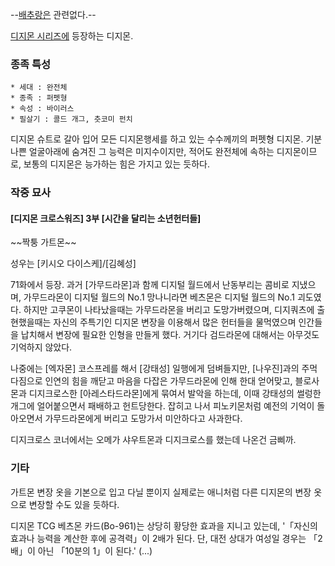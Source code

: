 --[[배추]]랑은 관련없다.--

[[디지몬 시리즈]]에 등장하는 디지몬.

=== 종족 특성 ===
 * 세대 : 완전체
 * 종족 : 퍼펫형
 * 속성 : 바이러스
 * 필살기 : 콜드 개그, 츳코미 펀치

디지몬 슈트로 갈아 입어 모든 디지몬행세를 하고 있는 수수께끼의 퍼펫형 디지몬. 기분 나쁜 얼굴아래에 숨겨진 그 능력은 미지수이지만, 적어도 완전체에 속하는 디지몬이므로, 보통의 디지몬은 능가하는 힘은 가지고 있는 듯하다.

=== 작중 묘사 ===
==== [디지몬 크로스워즈] 3부 [시간을 달리는 소년헌터들] ====

~~짝퉁 가트몬~~

성우는 [키시오 다이스케]/[김혜성]

71화에서 등장. 과거 [가무드라몬]과 함께 디지털 월드에서 난동부리는 콤비로 지냈으며, 가무드라몬이 디지털 월드의 No.1 망나니라면 베츠몬은 디지털 월드의 No.1 괴도였다. 하지만 고쿠몬이 나타났을때는 가무드라몬을 버리고 도망가버렸으며, 디지쿼츠에 출현했을때는 자신의 주특기인 디지몬 변장을 이용해서 많은 헌터들을 물먹였으며 인간들을 납치해서 변장에 필요한 인형을 만들게 했다. 거기다 검드라몬에 대해서는 아무것도 기억하지 않았다.

나중에는 [엑자몬] 코스프레를 해서 [강태성] 일행에게 덤벼들지만, [나우진]과의 주먹다짐으로 인연의 힘을 깨닫고 마음을 다잡은 가무드라몬에 인해 한대 얻어맞고, 블로사몬과 디지크로스한 [아레스타드라몬]에게 묶여서 발악을 하는데, 이때 강태성의 썰렁한 개그에 얼어붙으면서 패배하고 헌트당한다. 잡히고 나서 피노키몬처럼 예전의 기억이 돌아오면서 가무드라몬에게 버리고 도망가서 미안하다고 사과한다.

디지크로스 코너에서는 오메가 샤우트몬과 디지크로스를 했는데 나온건 금삐까.

=== 기타 ===
가트몬 변장 옷을 기본으로 입고 다닐 뿐이지 실제로는 애니처럼 다른 디지몬의 변장 옷으로 변장할 수도 있을 듯하다.

디지몬 TCG 베츠몬 카드(Bo-961)는 상당히 황당한 효과을 지니고 있는데, '「자신의 효과나 능력을 계산한 후에 공격력」이 2배가 된다. 단, 대전 상대가 여성일 경우는 「2배」이 아닌 「10분의 1」이 된다.' (...)
